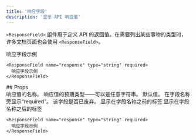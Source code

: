 ```yaml
---
title: '响应字段'
description: '显示 API 响应值'
---
```


`<ResponseField>` 组件用于定义 API 的返回值。在需要列出某些事物的类型时，许多文档页面也会使用 `<ResponseField>`。

<ResponseField name="response" type="string" required>
  响应字段示例
</ResponseField>

```mdx
<ResponseField name="response" type="string" required>
  响应字段示例
</ResponseField>
```


<div id="props">
  ## Props
</div>

<ResponseField name="name" type="string" required>
  响应值的名称。
</ResponseField>

<ResponseField name="type" type="string" required>
  响应值的预期类型——可以是任意字符串。
</ResponseField>

<ResponseField name="default" type="string">
  默认值。
</ResponseField>

<ResponseField name="required" type="boolean">
  在字段名称旁显示“required”。
</ResponseField>

<ResponseField name="deprecated" type="boolean">
  该字段是否已废弃。
</ResponseField>

<ResponseField name="pre" type="string[]">
  显示在字段名称之前的标签
</ResponseField>

<ResponseField name="post" type="string[]">
  显示在字段名称之后的标签
</ResponseField>

<RequestExample>

```mdx Response Field Example
<ResponseField name="response" type="string" required>
  响应字段示例
</ResponseField>
```

</RequestExample>
